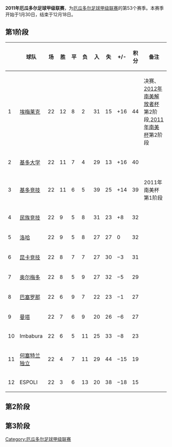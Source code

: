 '''2011年厄瓜多尔足球甲级联赛'''，为[[厄瓜多尔足球甲级联赛|厄瓜多尔足球甲级联赛]]的第53个赛季。本赛季开始于1月30日，结束于12月18日。

== 第1阶段 ==

{| class="wikitable sortable" style="text-align: center;"
|-
! width="10" | 
! width="120"| 球队
! width="35" | 场
! width="35" | 胜
! width="35" | 平
! width="35" | 负
! width="35" | 入
! width="35" | 失
! width="35" | +/-
! width="40" | 积分
! width="260"| 备注
|-bgcolor=#D0F0C0 
|1||[[埃梅莱克竞技俱乐部|埃梅莱克]]||22||12||8||2||31||15||+16||44||决赛、[[2012年南美解放者杯|2012年南美解放者杯]]第2阶段,[[2011年南美杯|2011年南美杯]]第2阶段
|-
|2||[[基多大学体育联盟|基多大学]]||22||11||7||4||29||13||+16||40||
|-bgcolor=#D0F0C0 
|3||[[基多竞技|基多竞技]]||22||11||6||5||39||25||+14||39||2011年南美杯第1阶段
|-
|4||[[民族竞技俱乐部_(厄瓜多尔)|民族竞技]]||22||9||5||8||31||23||+8||32||
|-
|5||[[洛哈大学竞技联盟|洛哈]]||22||9||5||8||27||27||0||32||
|-
|6||[[昆卡竞技俱乐部|昆卡竞技]]||22||8||7||7||27||30||−3||31||
|-
|7||[[奥尔梅多中央竞技|奥尔梅多]]||22||8||5||9||27||32||−5||29||
|-
|8||[[巴塞罗那竞技俱乐部|巴塞罗那]]||22||6||9||7||22||23||−1||27||
|-
|9||[[曼塔足球俱乐部|曼塔]]||22||7||6||9||20||26||−6||27||
|-
|10||Imbabura||22||6||5||11||25||33||−8||23||
|-
|11||[[何塞特兰独立竞技俱乐部|何塞特兰独立]]||22||4||7||11||29||44||−15||19||
|-
|12||ESPOLI||22||3||6||13||20||38||−18||15||
|}

== 第2阶段 ==

== 第3阶段 ==


[[Category:厄瓜多尔足球甲级联赛|Category:厄瓜多尔足球甲级联赛]]